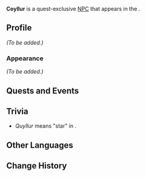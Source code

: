 {{Meta
<!-- Remove this template after adding the missing info -->
|missing_NPC_profile  = yes
<!--
|missing_NPC_idle     = yes
|missing_NPC_dialogue = yes
-->
}}
{{Character Infobox
|type             = Quest NPC
|image            = NPC Coyllur.png
|realname         = <!-- Optional, if different from in-game name -->
|deceased         = <!-- Past (for deceased prior to events of the game) or free response -->
|region           = Natlan
|location         = Natlan
|affiliation      = Flower-Feather Clan
|title            = 

|ancestry         = <!-- Clan/family -->
|father           = 
|mother           = 
|spouse           = 
|sibling          = 
|child            = 
|relative         = 

|voiceEN          = 
|voiceCN          = 
|voiceJP          = 
|voiceKR          = 
}}
'''Coyllur''' is a quest-exclusive [[NPC]] that appears in the {{Quest|The Wingless One of Tlalocan}}.
<!--
==Location==
{{subst:#tag:gallery|
NPC Location {{subst:#titleparts:{{subst:PAGENAME}}}}.png{{subst:!}}{{subst:#titleparts:{{subst:PAGENAME}}}}'s location
NPC Location {{subst:#titleparts:{{subst:PAGENAME}}}} Context.png{{subst:!}}Additional context
}}
-->
==Profile==
<!--Detailed story/lore information goes here.-->
''(To be added.)''

===Appearance===
<!--Keep appearance section short and concise. Limit to 2 paragraphs with 3-4 sentences each.-->
''(To be added.)''

==Quests and Events==
{{Quests and Events}}
<!--
==Idle Quotes==
{{Dialogue Start}}
:{{DIcon|Idle}} {{Tx}}
::{{A|VO {{subst:#titleparts:{{subst:PAGENAME}}}} 01.ogg}} "{{Tx}}"
{{Dialogue End}}

==Dialogue==
{{Dialogue Start}}
:'''{{subst:#titleparts:{{subst:PAGENAME}}}}:''' 
:{{DIcon}}
{{Dialogue End}}

==Event Dialogue==
===Event Name===
{{Dialogue Start}}
:'''{{subst:#titleparts:{{subst:PAGENAME}}}}:'''
{{Dialogue End}}
-->
==Trivia==
* ''Quyllur'' means "star" in {{w|Quechuan languages|Quechua}}.

==Other Languages==
{{Other Languages
|en       = Coyllur
|zhs      = 科优尔
|zhs_rm   = Kēyōu'ěr
|zht      = 科優爾
|zht_rm   = Kēyōu'ěr
|ja       = コリユール
|ja_rm    = Koriyuuru
|ko       = 코이유르
|es       = Coyllur
|fr       = Coyllur
|ru       = Койлур
|th       = Coyllur
|vi       = Coyllur
|de       = Coyllur
|id       = Coyllur
|pt       = Coyllur
|tr       = Coyllur
|it       = Coyllur
}}

==Change History==
{{Change History|5.2}}
<!--
==References==
{{Reflist}}
-->